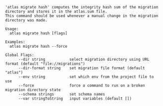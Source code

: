 ```
'atlas migrate hash' computes the integrity hash sum of the migration directory and stores it in the atlas.sum file.
This command should be used whenever a manual change in the migration directory was made.

Usage:
  atlas migrate hash [flags]

Examples:
  atlas migrate hash --force

Global Flags:
      --dir string           select migration directory using URL format (default "file://migrations")
      --dir-format string    set migration file format (default "atlas")
      --env string           set which env from the project file to use
      --force                force a command to run on a broken migration directory state
      --schema strings       set schema names
      --var stringToString   input variables (default [])

```